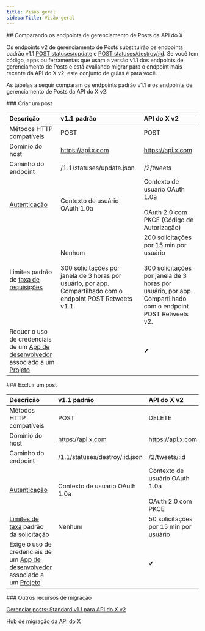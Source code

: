 ```yaml
---
title: Visão geral
sidebarTitle: Visão geral
---
```


<div id="comparing-x-apis-manage-posts-endpoints">
  ## Comparando os endpoints de gerenciamento de Posts da API do X
</div>

Os endpoints v2 de gerenciamento de Posts substituirão os endpoints padrão v1.1 [POST statuses/update](https://developer.x.com/en/docs/twitter-api/v1/tweets/post-and-engage/api-reference/post-statuses-update) e [POST statuses/destroy/:id](https://developer.x.com/en/docs/twitter-api/v1/tweets/post-and-engage/api-reference/post-statuses-destroy-id). Se você tem código, apps ou ferramentas que usam a versão v1.1 dos endpoints de gerenciamento de Posts e está avaliando migrar para o endpoint mais recente da API do X v2, este conjunto de guias é para você.

As tabelas a seguir comparam os endpoints padrão v1.1 e os endpoints de gerenciamento de Posts da API do X v2:

<div id="create-a-post">
  ### Criar um post
</div>

| Descrição | v1.1 padrão | API do X v2 |
| :--- | :--- | :--- |
| Métodos HTTP compatíveis | POST | POST |
| Domínio do host | https://api.x.com | https://api.x.com |
| Caminho do endpoint | /1.1/statuses/update.json | /2/tweets |
| [Autenticação](/pt-BR/resources/fundamentals/authentication) | Contexto de usuário OAuth 1.0a | Contexto de usuário OAuth 1.0a<br /><br />OAuth 2.0 com PKCE (Código de Autorização) |
| Limites padrão de [taxa de requisições](/pt-BR/x-api/fundamentals/rate-limits) | Nenhum<br /><br />300 solicitações por janela de 3 horas por usuário, por app. Compartilhado com o endpoint POST Retweets v1.1. | 200 solicitações por 15 min por usuário<br /><br />300 solicitações por janela de 3 horas por usuário, por app. Compartilhado com o endpoint POST Retweets v2. |
| Requer o uso de credenciais de um [App de desenvolvedor](/pt-BR/resources/fundamentals/developer-apps) associado a um [Projeto](/pt-BR/resources/fundamentals/projects) |     | ✔   |

<div id="delete-a-post">
  ### Excluir um post
</div>

| Descrição | v1.1 padrão | API do X v2 |
| :--- | :--- | :--- |
| Métodos HTTP compatíveis | POST | DELETE |
| Domínio do host | https://api.x.com | https://api.x.com |
| Caminho do endpoint | /1.1/statuses/destroy/:id.json | /2/tweets/:id |
| [Autenticação](/pt-BR/resources/fundamentals/authentication) | Contexto de usuário OAuth 1.0a | Contexto de usuário OAuth 1.0a<br /><br />OAuth 2.0 com PKCE |
| [Limites de taxa](/pt-BR/x-api/fundamentals/rate-limits) padrão da solicitação | Nenhum | 50 solicitações por 15 min por usuário |
| Exige o uso de credenciais de um [App de desenvolvedor](/pt-BR/resources/fundamentals/developer-apps) associado a um [Projeto](/pt-BR/resources/fundamentals/projects) |     | ✔   |

<div id="other-migration-resources">
  ### Outros recursos de migração
</div>

[Gerenciar posts: Standard v1.1 para API do X v2](/pt-BR/x-api/posts/manage-tweets#standard-v1-1-compared-to-x-api-v2 "Gerenciar posts: Standard v1.1 para API do X v2")

[Hub de migração da API do X](/pt-BR/x-api/migrate/overview)